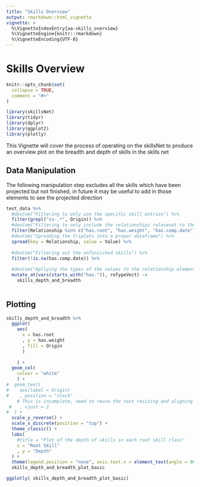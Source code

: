 ```yaml
---
title: "Skills Overview"
output: rmarkdown::html_vignette
vignette: >
  %\VignetteIndexEntry{aa-skills_overview}
  %\VignetteEngine{knitr::rmarkdown}
  %\VignetteEncoding{UTF-8}
---
```

# Skills Overview

```r
knitr::opts_chunk$set(
  collapse = TRUE,
  comment = "#>"
)
```

```r
library(skillsNet)
library(tidyr)
library(dplyr)
library(ggplot2)
library(plotly)
```

This Vignette will cover the process of operating on the skillsNet to produce an overview plot on the breadth and depth of skills in the skills net

## Data Manipulation

The following manipulation step excludes all the skills which have been projected but not finished, in future it may be useful to add in those elements to see the projected direction
```r
test_data %>% 
  #devCom("Filtering to only use the specific skill entries") %>% 
  filter(grepl("ss-.*", Origin)) %>% 
  #devCom("Filtering to only include the relationships relevenat to the skill weight and the root skill") %>% 
  filter(Relationship %in% c("has.root", "has.weight", "has.comp.date")) %>% 
  #devCom("Spreading the triplets into a proper dataframe") %>% 
  spread(key = Relationship, value = Value) %>% 
  
  #devCom("Filtering out the unfiniished skills") %>% 
  filter(!is.na(has.comp.date)) %>% 
  
  #devCom("Apllying the types of the values to the relationship elements") %>% 
  mutate_at(vars(starts_with("has.")), reTypeVect) ->
    skills_depth_and_breadth
  
```
## Plotting

```r
skills_depth_and_breadth %>% 
  ggplot(
    aes(
      x = has.root
      , y = has.weight
      , fill = Origin
      )
    
    ) +
  geom_col(
    colour = "white"
    ) +
#  geom_text(
#    aes(label = Origin)
#    , position = "stack"
    # This is incomplete, need to reuse the text resizing and aligning package found for an earlier analysis
 #   , vjust = 2
#  ) +
  scale_y_reverse() +
  scale_x_discrete(position = "top") +
  theme_classic() +
  labs(
    #title = "Plot of the depth of skills in each root skill class"
    x = "Root Skill"
    , y = "Depth"
  ) +
  theme(legend.position = "none", axis.text.x = element_text(angle = 90)) ->
  skills_depth_and_breadth_plot_basic
```
```r
ggplotly( skills_depth_and_breadth_plot_basic)
```

